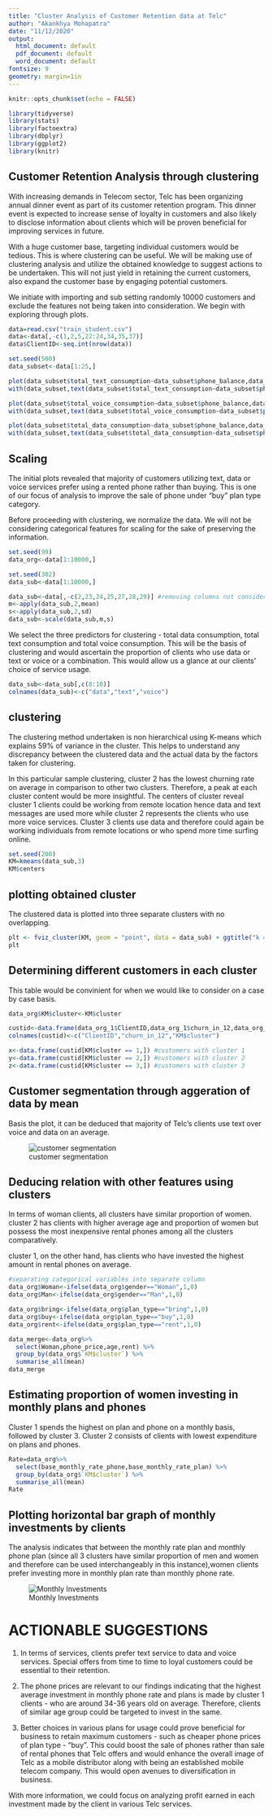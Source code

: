 ---
title: "Cluster Analysis of Customer Retention data at Telc"
author: "Akankhya Mohapatra"
date: "11/12/2020"
output:
  html_document: default
  pdf_document: default
  word_document: default
fontsize: 9
geometry: margin=1in
---

```{r initiate, include=FALSE, echo=FALSE}
knitr::opts_chunk$set(echo = FALSE)
```


```{r import, include=FALSE,echo=FALSE}
library(tidyverse)
library(stats) 
library(factoextra)
library(dbplyr)
library(ggplot2)
library(knitr)
```

## Customer Retention Analysis through clustering

With increasing demands in Telecom sector, Telc has been organizing annual dinner event as part of its customer retention program. This dinner event is expected to increase sense of loyalty in customers and also likely to disclose information about clients which will be proven beneficial for improving services in future.

With a huge customer base, targeting individual customers would be tedious. This is where clustering can be useful. We will be making use of clustering analysis and utilize the obtained knowledge to suggest actions to be undertaken. This will not just yield in retaining the current customers, also expand the customer base by engaging potential customers.

We initiate with importing and sub setting randomly 10000 customers and exclude the features not being taken into consideration. We begin with exploring through plots.


```{r importing and data exploration by plot, include=FALSE}
data=read.csv("train_student.csv")
data<-data[,-c(1,2,5,22:24,34,35,37)]
data$ClientID<-seq.int(nrow(data))

set.seed(500)
data_subset<-data[1:25,]

plot(data_subset$total_text_consumption~data_subset$phone_balance,data_subset)
with(data_subset,text(data_subset$total_text_consumption~data_subset$phone_balance,labels=data_subset$plan_type,pos=4,cex=.6,col="blue"))

plot(data_subset$total_voice_consumption~data_subset$phone_balance,data_subset)
with(data_subset,text(data_subset$total_voice_consumption~data_subset$phone_balance,labels=data_subset$plan_type,pos=4,cex=.6))

```

```{r text scatter plot, include=TRUE, echo=TRUE}
plot(data_subset$total_data_consumption~data_subset$phone_balance,data_subset)
with(data_subset,text(data_subset$total_data_consumption~data_subset$phone_balance,labels=data_subset$plan_type,pos=4,cex=.6,col="red"))
```

## Scaling

The initial plots revealed that majority of customers utilizing text, data or voice services prefer using a rented phone rather than buying. This is one of our focus of analysis to improve the sale of phone under “buy” plan type category.

Before proceeding with clustering, we normalize the data. We will not be considering categorical features for scaling for the sake of preserving the information.

```{r subsetting, include=FALSE, echo=FALSE}
set.seed(99)
data_org<-data[1:10000,]
```


```{r subsetting and scaling, include=FALSE, echo=FALSE}
set.seed(302)
data_sub<-data[1:10000,]

data_sub<-data[,-c(2,23,24,25,27,28,29)] #removing columns not considered for clustering analysis
m<-apply(data_sub,2,mean)
s<-apply(data_sub,2,sd)
data_sub<-scale(data_sub,m,s)
```

We select the three predictors for clustering - total data consumption, total text consumption and total voice consumption. This will be the basis of clustering and would ascertain the proportion of clients who use data or text or voice or a combination. This would allow us a glance at our clients’ choice of service usage.

```{r selecting predictors, include=FALSE, echo=FALSE}
data_sub<-data_sub[,c(8:10)]
colnames(data_sub)<-c("data","text","voice")
```

## clustering

The clustering method undertaken is non hierarchical using K-means which explains 59% of variance in the cluster. This helps to understand any discrepancy between the clustered data and the actual data by the factors taken for clustering. 

In this particular sample clustering, cluster 2 has the lowest churning rate on average in comparison to other two clusters. Therefore, a peak at each cluster content would be more insightful. The centers of cluster reveal cluster 1 clients could be working from remote location hence data and text messages are used more while cluster 2 represents the clients who use more voice services. Cluster 3 clients use data and therefore could again be working individuals from remote locations or who spend more time surfing online.


```{r estimating no of clusters and clustering, include=FALSE, echo=FALSE}
set.seed(200)
KM=kmeans(data_sub,3) 
KM$centers
```


## plotting obtained cluster

The clustered data is plotted into three separate clusters with no overlapping. 

```{r plotting, include=TRUE, echo=TRUE}
plt <- fviz_cluster(KM, geom = "point", data = data_sub) + ggtitle("k = 3")
plt
```

## Determining different customers in each cluster

This table would be convinient for when we would like to consider on a case by case basis. 

```{r add column, include=FALSE, echo=FALSE}
data_org$KM$cluster<-KM$cluster
```


```{r creating table, include=FALSE, echo=FALSE, eval=FALSE}
custid<-data.frame(data_org_1$ClientID,data_org_1$churn_in_12,data_org_1$`KM$cluster`)
colnames(custid)<-c("ClientID","churn_in_12","KM$cluster")

x<-data.frame(custid[KM$cluster == 1,]) #customers with cluster 1
y<-data.frame(custid[KM$cluster == 2,]) #customers with cluster 2
z<-data.frame(custid[KM$cluster == 3,]) #customers with cluster 3
```

## Customer segmentation through aggeration of data by mean

Basis the plot, it can be deduced that majority of Telc’s clients use text over voice and data on an average.

![customer segmentation](cust seg.jpeg)


## Deducing relation with other features using clusters

In terms of woman clients, all clusters have similar proportion of women. cluster 2 has clients with higher average age and proportion of women but possess the most inexpensive rental phones among all the clusters comparatively.

cluster 1, on the other hand, has clients who have invested the highest amount in rental phones on average.


```{r creating table 2, include=FALSE, echo=FALSE,eval=FALSE}
#separating categorical variables into separate column
data_org$Woman<-ifelse(data_org$gender=="Woman",1,0)
data_org$Man<-ifelse(data_org$gender=="Man",1,0)

data_org$bring<-ifelse(data_org$plan_type=="bring",1,0)
data_org$buy<-ifelse(data_org$plan_type=="buy",1,0)
data_org$rent<-ifelse(data_org$plan_type=="rent",1,0)
```

```{r summarising mean, include=TRUE, echo=FALSE, eval=FALSE}
data_merge<-data_org%>%
  select(Woman,phone_price,age,rent) %>%
  group_by(data_org$`KM$cluster`) %>%
  summarise_all(mean)
data_merge
```

## Estimating proportion of women investing in monthly plans and phones

Cluster 1 spends the highest on plan and phone on a monthly basis, followed by cluster 3. Cluster 2 consists of clients with lowest expenditure on plans and phones.

```{r table and plot, Include=TRUE, echo=FALSE,eval=FALSE}
Rate=data_org%>%
  select(base_monthly_rate_phone,base_monthly_rate_plan) %>%
  group_by(data_org$`KM$cluster`) %>%
  summarise_all(mean)
Rate
```

## Plotting horizontal bar graph of monthly investments by clients

The analysis indicates that between the monthly rate plan and monthly phone plan (since all 3 clusters have similar proportion of men and women and therefore can be used interchangeably in this instance),women clients prefer investing more in monthly plan rate than monthly phone rate. 

![Monthly Investments](monthly rate plot.jpeg)

# ACTIONABLE SUGGESTIONS

1.	In terms of services, clients prefer text service to data and voice services. Special offers from time to time to loyal customers could be essential to their retention.

2.	The phone prices are relevant to our findings indicating that the highest average investment in monthly phone rate and plans is made by cluster 1 clients - who are around 34-36 years old on average. Therefore, clients of similar age group could be targeted to invest in the same.

3.	Better choices in various plans for usage could prove beneficial for business to retain maximum customers - such as cheaper phone prices of plan type - “buy”. This could boost the sale of phones rather than sale of rental phones that Telc offers and would enhance the overall image of Telc as a mobile distributor along with being an established mobile telecom company. This would open avenues to diversification in business.

With more information, we could focus on analyzing profit earned in each investment made by the client in various Telc services. 



